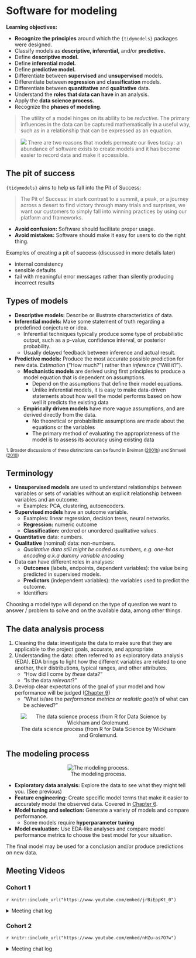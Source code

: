 # Software for modeling

**Learning objectives:**

- **Recognize the principles** around which the `{tidymodels}` packages were designed.
- Classify models as **descriptive, inferential,** and/or **predictive.**
- Define **descriptive model.**
- Define **inferential model.**
- Define **predictive model.**
- Differentiate between **supervised** and **unsupervised** models.
- Differentiate between **regression** and **classification** models.
- Differentiate between **quantitative** and **qualitative** data.
- Understand the **roles that data can have** in an analysis.
- Apply the **data science process.**
- Recognize the **phases of modeling.**

>The utility of a model hinges on its ability to be *reductive*. The primary influences in the data can be captured mathematically in a useful way, such as in a relationship that can be expressed as an equation.

<blockquote> <img src="https://www.tmwr.org/images/robot.png" class="robot"> There are two reasons that models permeate our lives today: an abundance of software exists to create models and it has become easier to record data and make it accessible. </blockquote>

## The pit of success

`{tidymodels}` aims to help us fall into the Pit of Success:

> The Pit of Success: in stark contrast to a summit, a peak, or a journey across a desert to find victory through many trials and surprises, we want our customers to simply fall into winning practices by using our platform and frameworks.

- **Avoid confusion:** Software should facilitate proper usage.
- **Avoid mistakes:** Software should make it easy for users to do the right thing.

Examples of creating a pit of success (discussed in more details later)

-   internal consistency
-   sensible defaults
-   fail with meaningful error messages rather than silently producing incorrect results

## Types of models

- **Descriptive models:** Describe or illustrate characteristics of data.
- **Inferential models:** Make some statement of truth regarding a predefined conjecture or idea.
  - Inferential techniques typically produce some type of probabilistic output, such as a p-value, confidence interval, or posterior probability.
  - Usually delayed feedback between inference and actual result.
- **Predictive models:** Produce the most accurate possible prediction for new data. *Estimation* ("How much?") rather than *inference* ("Will it?").
  - **Mechanistic models** are derived using first principles to produce a model equation that is dependent on assumptions.
    - Depend on the assumptions that define their model equations.
    - Unlike inferential models, it is easy to make data-driven statements about how well the model performs based on how well it predicts the existing data
  - **Empirically driven models** have more vague assumptions, and are derived directly from the data.
    - No theoretical or probabilistic assumptions are made about the equations or the variables
    - The primary method of evaluating the appropriateness of the model is to assess its accuracy using existing data

<sub>1. Broader discussions of these distinctions can be found in Breiman ([2001b](https://www.tmwr.org/software-modeling.html#ref-breiman2001)) and Shmueli ([2010](https://www.tmwr.org/software-modeling.html#ref-shmueli2010))</sub>

## Terminology

-   **Unsupervised models** are used to understand relationships between variables or sets of variables without an explicit relationship between variables and an outcome.
    -   Examples: PCA, clustering, autoencoders.
-   **Supervised models** have an outcome variable.
    -   Examples: linear regression, decision trees, neural networks.
    -   **Regression:** numeric outcome
    -   **Classification:** ordered or unordered qualitative values.
-   **Quantitative** data: numbers.
-   **Qualitative** (nominal) data: non-numbers.
    -   *Qualitative data still might be coded as numbers, e.g. one-hot encoding a.k.a dummy variable encoding*
-   Data can have different roles in analyses:
    -   **Outcomes** (labels, endpoints, dependent variables): the value being predicted in supervised models.
    -   **Predictors** (independent variables): the variables used to predict the outcome.
    -   Identifiers

Choosing a model type will depend on the type of question we want to answer / problem to solve and on the available data, among other things.

## The data analysis process

1.  Cleaning the data: investigate the data to make sure that they are applicable to the project goals, accurate, and appropriate
2.  Understanding the data: often referred to as exploratory data analysis (EDA). EDA brings to light how the different variables are related to one another, their distributions, typical ranges, and other attributes.
    -   "How did I come by *these* data?"
    -   "Is the data *relevant*?"
3.  Develop clear expectations of the goal of your model and how performance will be judged ([Chapter 9](https://www.tmwr.org/performance.html))
    -   "What is/are the *performance metrics or realistic goal/s* of what can be achieved?"

::: {style="text-align:center;"}
![The data science process (from R for Data Science by Wickham and Grolemund.](https://www.tmwr.org/premade/data-science-model.svg)
:::

## The modeling process

::: {style="text-align:center;"}
![The modeling process.](https://www.tmwr.org/premade/modeling-process.svg)
:::

-   **Exploratory data analysis:** Explore the data to see what they might tell you. (See previous)
-   **Feature engineering:** Create specific model terms that make it easier to accurately model the observed data. Covered in [Chapter 6](https://www.tmwr.org/recipes.html#recipes).
-   **Model tuning and selection:** Generate a variety of models and compare performance.
    -   Some models require **hyperparameter tuning**
-   **Model evaluation:** Use EDA-like analyses and compare model performance metrics to choose the best model for your situation.

The final model may be used for a conclusion and/or produce predictions on new data.

## Meeting Videos

### Cohort 1

`r knitr::include_url("https://www.youtube.com/embed/jrBiEppKt_0")`

<details>
  <summary> Meeting chat log </summary>
  
  ```
00:10:57	Andrew G. Farina:	Sorry guys, I have a sleeping baby in the room, so I am stuck with only chat tonight. Looking forward to the discussion though.
00:11:10	mayagans:	Hi baby!!!
00:11:31	mayagans:	(Hi everyone else too — Im also in a loud house right now super stoked for this!)
00:11:38	Jim Gruman:	Hello everyone
00:11:39	Tony ElHabr:	the chat is where all of the fun happens anyways!
00:11:59	Tan Ho:	Obviously!
00:12:01	Scott Nestler:	It's been way too long since I've seen many of you.  Hope everyone is doing well.  I'm excited for this.
00:12:04	Jeremy:	Yep, I’ve got a puppy who believes she’s an attack dog going crazy so I’ll probably mute for a while
00:12:36	Tyler Grant Smith:	on kid bath duty for the start of this
00:15:16	Yoni Sidi:	It’s a gitbook!
00:15:37	Tan Ho:	It's a book about a book
00:15:40	Tan Ho:	classic Jon
00:15:46	Joe Sydlowski:	Metabook
00:15:54	Scott Nestler:	Very meta.
00:16:03	Tony ElHabr:	presentation + book seems like it is prime for a package
00:16:17	Tony ElHabr:	counting on jon to jump on that idea
00:26:44	shamsuddeen:	The utility of a model hinges on its ability to be reductive. What is the meaning of this from the book?
00:28:03	Tony ElHabr:	I think that means "a model should be interpretable"
00:28:28	Tony ElHabr:	yeah, "simpler" is a better word
00:28:41	Yoni Sidi:	Sparse model means less overfitting
00:28:41	shamsuddeen:	sure
00:29:15	Gabriela Palomo:	Perhaps it may also mean that a model uses a bunch of data and simplifies it in an equation or model? 
00:29:29	Jacob Miller:	As someone who is an intermediate user of caret, how useful would it be to switch completely over to tidymodels and not revert back to caret? Or are there benefits to using both consistently?
00:29:56	Gabriela Palomo:	So in a way it's simpler to understand as well vs seeing all the raw data
00:30:09	Tony ElHabr:	i feel you have much more "low-level" control with tidymodels
00:30:36	Scott Nestler:	I had a similar question to Jacob's, but with regard to mle & mle3.
00:31:01	Tan Ho:	Caret is broader but tidymodels is deeper (see yesterday's xkcd :P)
00:31:10	Arjun’s iPhone:	you can mix tidymodels and caret.... preprocess using tidymodels and feed it to caret
00:32:12	Scott Nestler:	TYPO ALERT.  I meant mlr and mlr3.
00:32:18	Asmae Toumi:	Agreed with David. For example, weighted RMSE stuff is only on caret (for now) and there’s a GitHub issue reply by max basically saying its too hard to add to tidy models right now. Either way tidy models seems the way to go to not be behind in say, 2 years, when its well developed
00:32:20	Conor Tompkins:	My understanding is that caret is deprecated. It still works, but tidymodels is where its at now. Like dplyr in 2015. Not 100% coverage compared to base R or data.table, but heading in the right direction fast.
00:32:25	Maria:	Yes, usemodels is great!
00:32:38	Conor Tompkins:	Yeah not officially depreacted
00:34:30	mayagans:	My only comment is that I love how many people are here!!!! I can only imagine the range of domain expertise in this “room” - I HATE ice breakers but do people want to throw in the chat what domain they want to write models in/why they’re reading this book? Im a pharma person but Im also obsessed with music analytics :) I look forward to seeing how presenters apply their chapters!
00:34:43	Connor Krenzer:	The book says in the Empirically driven models section: "No theoretical or probabilistic assumptions are made about the sales numbers or the variables that are used to define similarity. In fact, the primary method of evaluating the appropriateness of the model is to assess its accuracy using existing data. If the structure of this type of model was a good choice, the predictions would be close to the actual values."

How does the significance of the model's variables play into the above? Let's take linear regression for example. Does this mean we are only supposed to care about R-square instead of p-values?
00:34:51	Yoni Sidi:	https://github.com/topepo/workflowsets
00:35:41	Asmae Toumi:	Sure Maya, great idea, my domain is healthcare/medtech and for fun, sports analytics!
00:36:44	Jordan Krogmann:	Live and die by the pun :)
00:37:04	Kevin Kent:	@Maya - I originally learned ML stuff in sklearn but do 80% of my work in R, so I’d like to move that all over to tidy models. I work in healthcare technology, in the devops area
00:37:26	Tony ElHabr:	good question Connor. i think it depends on your intention. for an inferential model, the variables and p values matter more, but that's not to say that your model's R2 is "allowed" to be really bad. for a predictive model, it would all be about maximizing R2
00:37:38	Yoni Sidi:	Modeling and simulation in pharma
00:37:59	Conor Tompkins:	I don’t use modeling professionally, would like to get there. I use R to avoid using Excel. Very interested in sports data and civic hacking
00:38:12	Scott Nestler:	I guide many students in capstone projects building models in all kinds of domains.  Much of my own work is in sports analytics, either for fun or with some of our teams here on campus.
00:38:24	Tony ElHabr:	electricity markets. sports for fun
00:38:36	Jonathan Trattner:	Undergrad studying computational neuroscience!
00:38:43	Jonathan Trattner:	I can volunteer for the tidyverse primer!
00:38:45	Jim Gruman:	Im in industry/agriculture - marketing/geospatial/IoT events/survival
00:38:46	Maria:	I also in healthcare/research 
00:38:58	Tyler Grant Smith:	im a predictive modeling actuary working in p&c insurance
00:39:02	Vasant M:	@Connor Krenzer yes, the less you use p-values as a metric to assess models the better. R-square is one metric, but not always the most reliable one to use. For instance r-square doesn’t mean anything for non-linear models. I would rather depend on model accuracy to guide model building
00:39:05	Jonathan Trattner:	Sounds good (:
00:39:08	Tan Ho:	I work in homebuilding, so finance-ish data - and work on fantasy football data as well
00:39:13	Stephen - Computer - No Mic:	Degree in Health Data Analytics - currently working on an automated trading algorithm (which is built with tidymodels)
00:39:29	Aashish Cheruvu:	I’m a student and I’m interesting in healthcare analytics and tech
00:39:38	Miles Ott (he/him/his):	Hi everyone! Excited to be here :)I am a stats/data science prof at Smith College and my work/research stuff is in social network analysis and sampling applied to public health
00:39:43	Vasant M:	I am Bioinformatician - Work in Biomedical research, currently doing Lipidomics in Sleep Mediccine
00:39:51	shamsuddeen:	Student interested in natural language processing
00:39:55	Andrew G. Farina:	I am a grad candidate currently, trying to build a solid base in modeling to use in the future.
00:39:56	Stephen - Computer - No Mic:	I have been using R to run a text messaging campaign for the Senate run-offs in Georgia recently
00:40:13	Tim Moloney:	I work in environmental consulting, do a lot of geospatial and/or statistics analyses with R
00:40:19	Adrienne St Clair:	Hi all, I'm a botanist and work in plant conservation in public parks. I am a nascent data nerd and want to learn all I can about data analysis. 
00:40:21	Conor Tompkins:	I am currently using tidymodels to build a model to predict house sale prices in Pittsburgh
00:40:34	Jonathan Leslie:	I work in data science consulting...I work with businesses/government agencies to design data science projects.
00:40:43	Vasant M:	@Stephen that’s very cool.
00:40:45	ErickKnackstedt:	Business intelligence developer in the mental health/mindfulness space, no real modeling experience really excited to learn tidymodels
00:40:53	Andrew G (he/him):	I work in App Analytics. Will be starting a new gig in app/game analytics soon. Historically modeling on the job has been few and far between so I’m looking forward to understanding best practices, workflow, etc…
00:41:23	Ben Gramza:	Hi I'm Ben, I just graduated with a stats degree (and thus am unemployed and without a domain). I've done some work with COVID survey data and redistricting/gerrymandering in the past. I also keep up with the sports analytics scene in my free time. 
00:41:53	Giovani Ferreira:	Tech Team Leader here, data hobbyist, usually very interested in NLP and Topic Modelling, decided to use this bookclub to level my modelling skills
00:42:25	Jacob Miller:	Senior studying stats, done actuarial consulting internships, and planning on grad school in stats. Sports analytics is the hobby/passion
00:43:01	mayagans:	Aaaahhh so many cool domains!! Everyone is a bad ass wow - I selfishly hope everyone talks ties in the content with their passions and maybe Ill even know something about #SPORTS by the time we’re done LOL
00:44:00	Stephen - Computer - No Mic:	Thanks @ Vasant !
00:44:21	Conor Tompkins:	Deployment seems very domain specific
00:44:38	Conor Tompkins:	Tech stack = domain
00:45:57	David Severski:	Oh, do I have thoughts on cloudy… ;P
00:46:04	David Severski:	S/cloudy/cloudyr/
00:46:32	Jordan Krogmann:	https://github.com/wlandau/targets
00:46:39	tim:	To get some more background in machine learning, in addition to learning tidymodels, any suggestions for books? I was thinking Applied Predictive Modeling - but keep changing my mind and need something to stick to. I guess it uses caret too? So that might be useful.
00:47:36	mayagans:	……Is Yoni in an aquarium of pizzas?
00:48:07	Tan Ho:	asking the important questions :D
00:48:16	Scott Nestler:	Responding to Tim's question … I'm currently working my way through Machine Learning with R, the tidyverse, and mlr (Rhys).
00:48:25	Vasant M:	@Tim Statistical Learning  PDF link http://www.ime.unicamp.br/~dias/Intoduction%20to%20Statistical%20Learning.pdf
00:48:34	Connor Krenzer:	@tim I hear Introduction to Statistical Learning is a classic
00:49:06	Vasant M:	@Tim if you like a course https://www.edx.org/course/statistical-learning
00:49:15	Tony ElHabr:	i'm just glad we won't have to nag people to volunteer to do presentations since we have so many participants lol
00:49:21	ErickKnackstedt:	https://dtkaplan.github.io/SM2-bookdown/preface-to-this-electronic-version.html
00:49:38	tim:	Thanks, this is awesome! Now I just need to pick something and stick with it, haha
00:49:38	ErickKnackstedt:	That book is legit 
00:49:59	Jonathan Leslie:	@Tim I second the recommendation for Introduction to Statistical Learning. It’s a great overview of different modelling approaches and how to interpret model outputs.
00:50:18	Miles Ott (he/him/his):	nice to meet you all!
00:50:19	David Severski:	Have a great one, everyone!
00:50:24	Jordan Krogmann:	thanks take it ea y
00:50:28	Yoni Sidi:	Bye and thanks for all the fish
00:50:29	Tan Ho:	Cheers gang!
00:50:32	Aashish Cheruvu:	Bye everyone and thank you
00:50:33	mayagans:	Thanks Jon!!
00:50:36	Maria:	Cheers!
00:51:03	Arjun’s iPhone:	p
```
</details>

### Cohort 2

`r knitr::include_url("https://www.youtube.com/embed/nHZu-as7O7w")`

<details>
  <summary> Meeting chat log </summary>
  
  ```
00:06:50	Stephen Holsenbeck:	https://docs.google.com/spreadsheets/d/1vD4LG4_nhsxSAxXiBi42iKIvZXQtNxgB5C_PUkIZ0wo/edit#gid=0
00:08:48	Amélie Gourdon-Kanhukamwe:	Questions (if forgotten): name (pronunciation), location, fun fact about yourself, why are you here?
00:21:23	Carmen Santana:	when the pandemic is over you should come to Portugal, great wine here!!
00:21:50	Kevin Kent:	There was a wine ratings tidytuesday a while ago  https://github.com/rfordatascience/tidytuesday/tree/master/data/2019/2019-05-28
00:21:50	shamsuddeen:	Hahhaha, yes. Specially Porto wine -:)
00:22:30	Layla Bouzoubaa:	Yes to portugal
00:22:37	Layla Bouzoubaa:	Thanks, Kevin!
00:26:36	Stephen Holsenbeck:	https://github.com/r4ds/bookclub-tmwr
00:28:15	Amélie Gourdon-Kanhukamwe:	I love Portugal too, but other fun fact: I am non-wine drinking French.
00:28:49	Layla Bouzoubaa:	😱
01:02:53	Kevin Kent:	I really like fast ai’s chapter on ethics - https://github.com/fastai/fastbook/blob/master/03_ethics.ipynb (free by the way)
01:03:14	Carmen Santana:	thanx
01:03:44	Layla Bouzoubaa:	Thank you, kevin
01:04:14	Layla Bouzoubaa:	Yes, let’s add it to google doc
01:07:34	Amélie Gourdon-Kanhukamwe:	Possibly after FE too?
01:08:45	Layla Bouzoubaa:	After
01:08:48	Layla Bouzoubaa:	Agree with auust
01:08:51	Kevin Kent:	After is ok with me
01:11:03	Layla Bouzoubaa:	There was also rstudio conf from last year from googlebrain for ethics to predict lending
01:14:55	shamsuddeen:	Cheers guys
```
</details>
